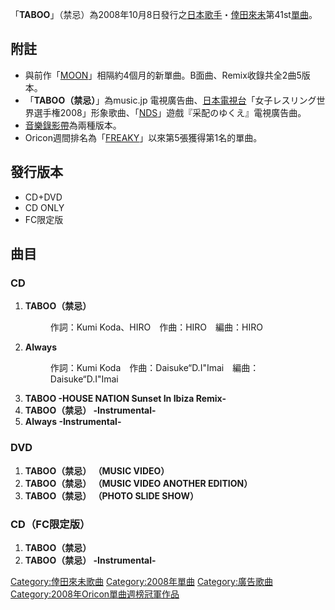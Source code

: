 {{Infobox song
| name       = TABOO 禁忌
| type       = [[單曲|單曲]]
| artist     = [[倖田來未|倖田來未]]
| cover      = TABOO.jpg
| released   = 2008年10月8日
| recorded   = 
| genre      = [[J-POP|J-POP]]
| length     = 22分39秒
| label      = [[rhythm_zone|rhythm zone]]
| producer   = 
| certification = * 金唱片（CD,日本唱片協會）
* 金唱片（全曲下載,日本唱片協會）
| chart_position = * 最高第1名（[[Oricon|Oricon]]）
* 2008年度年間順位86名（Oricon）
| prev_title = [[MOON_(倖田來未單曲)|MOON]]
| prev_year  = 2008
| next_title = [[stay_with_me|stay with me]]
| next_year  = 2008
}}
「'''TABOO'''」（禁忌）為2008年10月8日發行之[[日本|日本]][[歌手|歌手]]・[[倖田來未|倖田來未]]第41st[[單曲|單曲]]。

== 附註 ==
* 與前作「[[MOON_(倖田來未單曲)|MOON]]」相隔約4個月的新單曲。B面曲、Remix收錄共全2曲5版本。
* 「'''TABOO（禁忌）'''」為music.jp 電視廣告曲、[[日本電視台|日本電視台]]「女子レスリング世界選手権2008」形象歌曲、「[[NDS|NDS]]」遊戲『采配のゆくえ』電視廣告曲。
* [[音樂錄影帶|音樂錄影帶]]為兩種版本。
* Oricon週間排名為「[[FREAKY|FREAKY]]」以來第5張獲得第1名的單曲。

== 發行版本 ==
* CD+DVD
* CD ONLY
* FC限定版

== 曲目 ==
=== CD ===
# '''TABOO（禁忌）'''
#: 作詞：Kumi Koda、HIRO　作曲：HIRO　編曲：HIRO 
# '''Always'''
#: 作詞：Kumi Koda　作曲：Daisuke“D.I"Imai　編曲：Daisuke“D.I"Imai  
# '''TABOO -HOUSE NATION Sunset In Ibiza Remix- '''
# '''TABOO（禁忌） -Instrumental-'''
# '''Always -Instrumental-'''

=== DVD ===
# '''TABOO（禁忌） （MUSIC VIDEO）'''
# '''TABOO（禁忌） （MUSIC VIDEO ANOTHER EDITION）'''
# '''TABOO（禁忌） （PHOTO SLIDE SHOW）'''

=== CD（FC限定版） ===
# '''TABOO（禁忌）'''
# '''TABOO（禁忌） -Instrumental-'''

{{倖田來未}}
{{Oricon單曲週榜冠軍 (2008年)|2008年10月20日}}

[[Category:倖田來未歌曲|Category:倖田來未歌曲]]
[[Category:2008年單曲|Category:2008年單曲]]
[[Category:廣告歌曲|Category:廣告歌曲]]
[[Category:2008年Oricon單曲週榜冠軍作品|Category:2008年Oricon單曲週榜冠軍作品]]